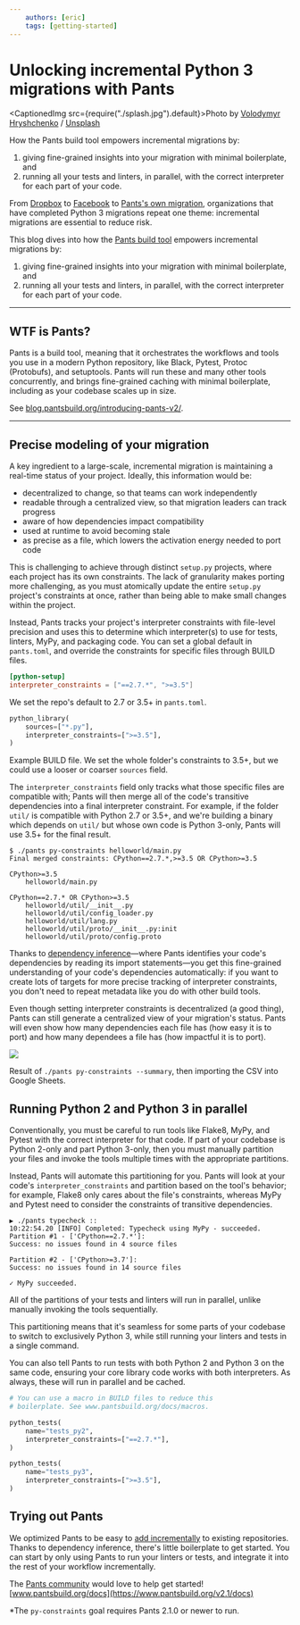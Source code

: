 ```yaml
---
    authors: [eric]
    tags: [getting-started]
---
```


# Unlocking incremental Python 3 migrations with Pants

<CaptionedImg src={require("./splash.jpg").default}>Photo by [Volodymyr Hryshchenko](https://unsplash.com/@lunarts?utm_source=ghost&utm_medium=referral&utm_campaign=api-credit) / [Unsplash](https://unsplash.com/?utm_source=ghost&utm_medium=referral&utm_campaign=api-credit)</CaptionedImg>

How the Pants build tool empowers incremental migrations by:

1. giving fine-grained insights into your migration with minimal boilerplate, and
2. running all your tests and linters, in parallel, with the correct interpreter for each part of your code.

<!--truncate-->

From [Dropbox](https://dropbox.tech/application/how-we-rolled-out-one-of-the-largest-python-3-migrations-ever) to [Facebook](https://lwn.net/Articles/758159/) to [Pants's own migration](https://enterprise.foursquare.com/intersections/article/how-our-intern-led-pants-migration-to-python-3/), organizations that have completed Python 3 migrations repeat one theme: incremental migrations are essential to reduce risk.

This blog dives into how the [Pants build tool](../2020-10-27-introducing-pants-v2/index.md) empowers incremental migrations by:

1.  giving fine-grained insights into your migration with minimal boilerplate, and
2.  running all your tests and linters, in parallel, with the correct interpreter for each part of your code.

---

## WTF is Pants?

Pants is a build tool, meaning that it orchestrates the workflows and tools you use in a modern Python repository, like Black, Pytest, Protoc (Protobufs), and setuptools. Pants will run these and many other tools concurrently, and brings fine-grained caching with minimal boilerplate, including as your codebase scales up in size.

See [blog.pantsbuild.org/introducing-pants-v2/](../2020-10-27-introducing-pants-v2/index.md).

---

## Precise modeling of your migration

A key ingredient to a large-scale, incremental migration is maintaining a real-time status of your project. Ideally, this information would be:

- decentralized to change, so that teams can work independently
- readable through a centralized view, so that migration leaders can track progress
- aware of how dependencies impact compatibility
- used at runtime to avoid becoming stale
- as precise as a file, which lowers the activation energy needed to port code

This is challenging to achieve through distinct `setup.py` projects, where each project has its own constraints. The lack of granularity makes porting more challenging, as you must atomically update the entire `setup.py` project's constraints at once, rather than being able to make small changes within the project.

Instead, Pants tracks your project's interpreter constraints with file-level precision and uses this to determine which interpreter(s) to use for tests, linters, MyPy, and packaging code. You can set a global default in `pants.toml`, and override the constraints for specific files through BUILD files.

```toml
[python-setup]
interpreter_constraints = ["==2.7.*", ">=3.5"]
```

We set the repo's default to 2.7 or 3.5+ in `pants.toml`.

```python
python_library(
    sources=["*.py"],
    interpreter_constraints=[">=3.5"],
)
```

Example BUILD file. We set the whole folder's constraints to 3.5+, but we could use a looser or coarser `sources` field.

The `interpreter_constraints` field only tracks what those specific files are compatible with; Pants will then merge all of the code's transitive dependencies into a final interpreter constraint. For example, if the folder `util/` is compatible with Python 2.7 or 3.5+, and we're building a binary which depends on `util/` but whose own code is Python 3-only, Pants will use 3.5+ for the final result.

```text
$ ./pants py-constraints helloworld/main.py
Final merged constraints: CPython==2.7.*,>=3.5 OR CPython>=3.5

CPython>=3.5
    helloworld/main.py

CPython==2.7.* OR CPython>=3.5
    helloworld/util/__init__.py
    helloworld/util/config_loader.py
    helloworld/util/lang.py
    helloworld/util/proto/__init__.py:init
    helloworld/util/proto/config.proto
```

Thanks to [dependency inference](../2020-10-29-dependency-inference/index.md)—where Pants identifies your code's dependencies by reading its import statements—you get this fine-grained understanding of your code's dependencies automatically: if you want to create lots of targets for more precise tracking of interpreter constraints, you don't need to repeat metadata like you do with other build tools.

Even though setting interpreter constraints is decentralized (a good thing), Pants can still generate a centralized view of your migration's status. Pants will even show how many dependencies each file has (how easy it is to port) and how many dependees a file has (how impactful it is to port).

![](https://lh6.googleusercontent.com/PNsBKcvVRt1Lu0uI6-BhuKbqWRU6xbPCfia6wulyWAQgHzO8im63KU4ciRjwmXHZ5X01wVaTiHVsZbz7pfcgy_oKJK_0Xea91_2AOz1k6KAeovm0RyZqOzlxm2XBN-okfZKdJR0F)

Result of `./pants py-constraints --summary`, then importing the CSV into Google Sheets.

## Running Python 2 and Python 3 in parallel

Conventionally, you must be careful to run tools like Flake8, MyPy, and Pytest with the correct interpreter for that code. If part of your codebase is Python 2-only and part Python 3-only, then you must manually partition your files and invoke the tools multiple times with the appropriate partitions.

Instead, Pants will automate this partitioning for you. Pants will look at your code's `interpreter_constraints` and partition based on the tool's behavior; for example, Flake8 only cares about the file's constraints, whereas MyPy and Pytest need to consider the constraints of transitive dependencies.

```text
▶ ./pants typecheck ::
10:22:54.20 [INFO] Completed: Typecheck using MyPy - succeeded.
Partition #1 - ['CPython==2.7.*']:
Success: no issues found in 4 source files

Partition #2 - ['CPython>=3.7']:
Success: no issues found in 14 source files

✓ MyPy succeeded.
```

All of the partitions of your tests and linters will run in parallel, unlike manually invoking the tools sequentially.

This partitioning means that it's seamless for some parts of your codebase to switch to exclusively Python 3, while still running your linters and tests in a single command.

You can also tell Pants to run tests with both Python 2 and Python 3 on the same code, ensuring your core library code works with both interpreters. As always, these will run in parallel and be cached.

```python
# You can use a macro in BUILD files to reduce this
# boilerplate. See www.pantsbuild.org/docs/macros.

python_tests(
    name="tests_py2",
    interpreter_constraints=["==2.7.*"],
)

python_tests(
    name="tests_py3",
    interpreter_constraints=[">=3.5"],
)
```

## Trying out Pants

We optimized Pants to be easy to [add incrementally](https://www.pantsbuild.org/docs/existing-repositories) to existing repositories. Thanks to dependency inference, there's little boilerplate to get started. You can start by only using Pants to run your linters or tests, and integrate it into the rest of your workflow incrementally.

The [Pants community](https://www.pantsbuild.org/docs/community) would love to help get started! [www.pantsbuild.org/docs](https://www.pantsbuild.org/v2.1/docs)

\*The `py-constraints` goal requires Pants 2.1.0 or newer to run.

